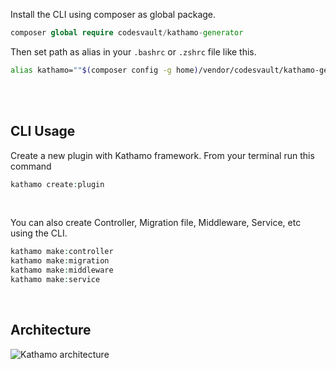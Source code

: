 
Install the CLI using composer as global package.

```php bash
composer global require codesvault/kathamo-generator
```

Then set path as alias in your `.bashrc` or `.zshrc` file like this.

```bash
alias kathamo=""$(composer config -g home)/vendor/codesvault/kathamo-generator/bin/kathamo""
```

<br />
<br />

## CLI Usage

Create a new plugin with Kathamo framework. From your terminal run this command
```php bash
kathamo create:plugin
```

<br />

You can also create Controller, Migration file, Middleware, Service, etc using the CLI.
```php bash
kathamo make:controller
kathamo make:migration
kathamo make:middleware
kathamo make:service
```

<br />

## Architecture

<Image src="/src/images/Kathamo-architecture.png" width={550} height={350} alt="Kathamo architecture" />
